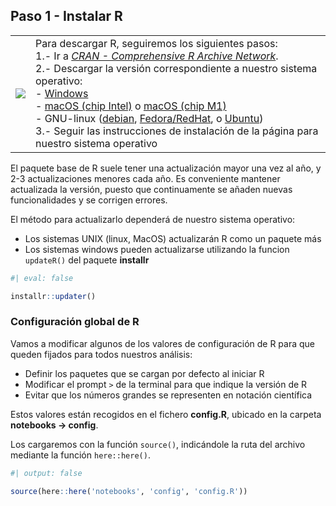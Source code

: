 ## Paso 1 - Instalar R {.unnumbered}

|                             |                                                                                                                                                                                                                                                                                                                                                                                                                                                                                                                                                                                                                                                                                                                                                                    |
|-----------------------------|--------------------------------------------------------------------------------------------------------------------------------------------------------------------------------------------------------------------------------------------------------------------------------------------------------------------------------------------------------------------------------------------------------------------------------------------------------------------------------------------------------------------------------------------------------------------------------------------------------------------------------------------------------------------------------------------------------------------------------------------------------------------|
| ![](imagen/R_logo.svg_.png) | Para descargar R, seguiremos los siguientes pasos:<br>1.- Ir a [*CRAN - Comprehensive R Archive Network*](https://cloud.r-project.org/).<br>2.- Descargar la versión correspondiente a nuestro sistema operativo:<br> - [Windows](https://cloud.r-project.org/bin/windows/base/)<br> - [macOS (chip Intel)](https://cloud.r-project.org/bin/macosx/big-sur-arm64/base/R-4.3.1-arm64.pkg) o [macOS (chip M1)](https://cloud.r-project.org/bin/macosx/big-sur-arm64/)<br> - GNU-linux ([debian](https://cloud.r-project.org/bin/linux/debian/), [Fedora/RedHat](https://cloud.r-project.org/bin/linux/fedora/), o [Ubuntu](https://cloud.r-project.org/bin/linux/ubuntu))<br>3.- Seguir las instrucciones de instalación de la página para nuestro sistema operativo |

::: {.callout-tip collapse="true" title="BÁSICO - Cómo actualizar R en sistemas Windows con `installr::updater()`"}
El paquete base de R suele tener una actualización mayor una vez al año, y 2-3 actualizaciones menores cada año. Es conveniente mantener actualizada la versión, puesto que continuamente se añaden nuevas funcionalidades y se corrigen errores.

El método para actualizarlo dependerá de nuestro sistema operativo:

-   Los sistemas UNIX (linux, MacOS) actualizarán R como un paquete más
-   Los sistemas windows pueden actualizarse utilizando la funcion `updateR()` del paquete **installr**

```r
#| eval: false

installr::updater()
```
:::

::: {.callout-important collapse="true" title="EXPERTO - Usar un fichero `config.R` para definir la configuración global con `source()`"}
### Configuración global de R

Vamos a modificar algunos de los valores de configuración de R para que queden fijados para todos nuestros análisis:

-   Definir los paquetes que se cargan por defecto al iniciar R
-   Modificar el prompt `>` de la terminal para que indique la versión de R
-   Evitar que los números grandes se representen en notación científica

Estos valores están recogidos en el fichero **config.R**, ubicado en la carpeta **notebooks -\> config**.

Los cargaremos con la función `source()`, indicándole la ruta del archivo mediante la función `here::here()`.

```r
#| output: false

source(here::here('notebooks', 'config', 'config.R'))
```
:::
